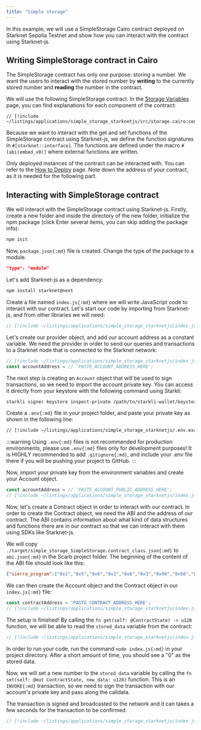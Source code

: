 ```yaml
---
title: "Simple storage"
---
```


In this example, we will use a SimpleStorage Cairo contract deployed on Starknet Sepolia Testnet and show how you can interact with the contract using Starknet-js.

## Writing SimpleStorage contract in Cairo

The SimpleStorage contract has only one purpose: storing a number. We want the users to interact with the stored number by **writing** to the currently stored number and **reading** the number in the contract.

We will use the following SimpleStorage contract. In the [Storage Variables](../getting-started/basics/variables) page, you can find explanations for each component of the contract:

```cairo
// [!include ~/listings/applications/simple_storage_starknetjs/src/storage.cairo:contract]
```

Because we want to interact with the get and set functions of the SimpleStorage contract using Starknet-js, we define the function signatures in `#[starknet::interface]`. The functions are defined under the macro `#[abi(embed_v0)]` where external functions are written.

Only deployed instances of the contract can be interacted with. You can refer to the [How to Deploy](../getting-started/interacting/how_to_deploy) page. Note down the address of your contract, as it is needed for the following part.

## Interacting with SimpleStorage contract

We will interact with the SimpleStorage contract using Starknet-js. Firstly, create a new folder and inside the directory of the new folder, initialize the npm package (click Enter several items, you can skip adding the package info):

```bash [Terminal]
npm init
```

Now, `package.json{:md}` file is created. Change the type of the package to a module.

```json
"type": "module"
```

Let's add Starknet-js as a dependency:

```bash [Terminal]
npm install starknet@next
```

Create a file named `index.js{:md}` where we will write JavaScript code to interact with our contract. Let's start our code by importing from Starknet-js, and from other libraries we will need:

```js
// [!include ~/listings/applications/simple_storage_starknetjs/index.js:imports]
```

Let's create our provider object, and add our account address as a constant variable. We need the provider in order to send our queries and transactions to a Starknet node that is connected to the Starknet network: 

```js
// [!include ~/listings/applications/simple_storage_starknetjs/index.js:provider]
const accountAddress = // 'PASTE_ACCOUNT_ADDRESS_HERE';
```

The next step is creating an `Account` object that will be used to sign transactions, so we need to import the account private key. You can access it directly from your keystore with the following command using Starkli: 

```bash [Terminal]
starkli signer keystore inspect-private /path/to/starkli-wallet/keystore.json --raw
```

Create a `.env{:md}` file in your project folder, and paste your private key as shown in the following line:

```bash [Terminal]
// [!include ~/listings/applications/simple_storage_starknetjs/.env.example]
```

:::warning
Using `.env{:md}` files is not recommended for production environments, please use `.env{:md}` files only for development purposes! It is HIGHLY recommended to add `.gitignore{:md}`, and include your .env file there if you will be pushing your project to GitHub.
:::

Now, import your private key from the environment variables and create your Account object.
```js
const accountAddress = // 'PASTE_ACCOUNT_PUBLIC_ADDRESS_HERE';
// [!include ~/listings/applications/simple_storage_starknetjs/index.js:account]
```

Now, let's create a Contract object in order to interact with our contract. In order to create the Contract object, we need the ABI and the address of our contract. The ABI contains information about what kind of data structures and functions there are in our contract so that we can interact with them using SDKs like Starknet-js. 

We will copy `./target/simple_storage_SimpleStorage.contract_class.json{:md}` to `abi.json{:md}` in the Scarb project folder. The beginning of the content of the ABI file should look like this: 

```json
{"sierra_program":["0x1","0x5","0x0","0x2","0x6","0x3","0x98","0x68","0x18", //...
```

We can then create the Account object and the Contract object in our `index.js{:md}` file:

```js
const contractAddress = 'PASTE_CONTRACT_ADDRESS_HERE';
// [!include ~/listings/applications/simple_storage_starknetjs/index.js:contract]
```

The setup is finished! By calling the `fn get(self: @ContractState) -> u128` function, we will be able to read the `stored_data` variable from the contract:

```js
// [!include ~/listings/applications/simple_storage_starknetjs/index.js:get]
```

In order to run your code, run the command `node index.js{:md}` in your project directory. After a short amount of time, you should see a "0" as the stored data.

Now, we will set a new number to the `stored_data` variable by calling the `fn set(self: @mut ContractState, new_data: u128)` function. This is an `INVOKE{:md}` transaction, so we need to sign the transaction with our account's private key and pass along the calldata.

The transaction is signed and broadcasted to the network and it can takes a few seconds for the transaction to be confirmed.

```js
// [!include ~/listings/applications/simple_storage_starknetjs/index.js:set]
```
